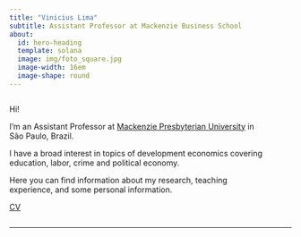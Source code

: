 ```yaml
---
title: "Vinicius Lima"
subtitle: Assistant Professor at Mackenzie Business School
about:
  id: hero-heading
  template: solana
  image: img/foto_square.jpg
  image-width: 16em
  image-shape: round
---
```


::: {#hero-heading}
::: {.column width="90%"}
Hi!

I'm an Assistant Professor at [Mackenzie Presbyterian University](https://www.mackenzie.br/en/universidade/meet-the-university) in São Paulo, Brazil.

I have a broad interest in topics of development economics covering education, labor, crime and political economy.

Here you can find information about my research, teaching experience, and some personal information.

[CV](files/Vinicius_Lima_CV_2024_Nov.pdf)
:::
:::

------------------------------------------------------------------------
